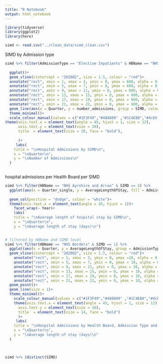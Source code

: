 ```yaml
---
title: "R Notebook"
output: html_notebook
---
```


```r
library(tidyverse)
library(ggplot2)
library(here)

simd <- read.csv("../clean_data/simd_clean.csv")

```
SIMD  by Admission type

```r


simd %>% filter(AdmissionType == "Elective Inpatients" & HBName == "NHS Ayrshire and Arran") %>% group_by(Quarter, SIMD) %>% summarise(number_admissions = sum(Stays)) %>% mutate(SIMD = as.factor(SIMD)) %>% 
  
  ggplot()+
  geom_vline(xintercept = "2020Q2", size = 1.5, colour = "red")+
  annotate("rect", xmin = 1, xmax = 3, ymin = 0, ymax = 600, alpha = 0.2, fill = "lightblue" ) +
  annotate("rect", xmin = 5, xmax = 7, ymin = 0, ymax = 600, alpha = 0.2, fill = "lightblue") +
  annotate("rect", xmin = 9, xmax = 11, ymin = 0, ymax = 600, alpha = 0.2, fill = "lightblue") +
  annotate("rect", xmin = 13, xmax = 15, ymin = 0, ymax = 600, alpha = 0.2, fill = "lightblue") +
  annotate("rect", xmin = 17, xmax = 19, ymin = 0, ymax = 600, alpha = 0.2, fill = "lightblue") +
  annotate("rect", xmin = 21, xmax = 22, ymin = 0, ymax = 600, alpha = 0.2, fill = "lightblue") +
  geom_line(aes(x = Quarter, y = number_admissions, group = SIMD, colour = SIMD), size = 1.5)+
  theme_minimal()+
  scale_colour_manual(values = c("#1F3F49","#488A99" ,"#1C4E80","#4cb5f5" ,"#A5d8DD"  ))+
theme(axis.text.x = element_text(angle = 45, hjust = 1, size = 12),
      axis.text.y = element_text(size = 20),
      title  = element_text(size = 20, face = "bold"), 
 
      )+
     labs(
    title = "\nHospital Admissions by SIMD\n",
    x = "\nQuarter\n",
    y = "\nNumber of Admissions\n"
  )
  
```


hospital admissions per Health Board per SIMD
```r

simd %>% filter(HBName == "NHS Ayrshire and Arran" & SIMD == 4) %>% 
  ggplot(aes(x = Quarter_single, y = AverageLengthOfStay, fill = AdmissionType, colour = AdmissionType)) +
  
  geom_col(position = "dodge", colour = "white")+
  theme(axis.text.x = element_text(angle = 45, hjust = 1))+
    facet_wrap(~ Year)+
    labs(
    title = "\nAverage length of hospital stay by SIMD\n",
    x = "\nQuarter\n",
    y = "\nAverage length of stay (days)\n")
    
```

```r
# filtered by HBName and SIMD level
simd %>% filter(HBName == "NHS Borders" & SIMD == 1) %>% 
  ggplot(aes(x = Quarter, y = AverageLengthOfStay, group = AdmissionType, colour = AdmissionType)) +
  geom_vline(xintercept = "2020Q2", size = 1.5, colour = "red")+
    annotate("rect", xmin = 1, xmax = 3, ymin = 0, ymax =10, alpha = 0.2, fill = "lightblue" ) +
    annotate("rect", xmin = 5, xmax = 7, ymin = 0, ymax = 10, alpha = 0.2, fill = "lightblue") +
    annotate("rect", xmin = 9, xmax = 11, ymin = 0, ymax = 10, alpha = 0.2, fill = "lightblue") +
    annotate("rect", xmin = 13, xmax = 15, ymin = 0, ymax = 10, alpha = 0.2, fill = "lightblue") +
    annotate("rect", xmin = 17, xmax = 19, ymin = 0, ymax = 10, alpha = 0.2, fill = "lightblue") +
    annotate("rect", xmin = 21, xmax = 22, ymin = 0, ymax = 10, alpha = 0.2, fill = "lightblue") +
  geom_point()+
  geom_line(size = 1)+
  theme_minimal()+
    scale_colour_manual(values = c("#1F3F49","#488A99" ,"#1C4E80","#4cb5f5" ,"#A5d8DD"  ))+
    theme(axis.text.x = element_text(angle = 45, hjust = 1, size = 12),
      axis.text.y = element_text(size = 16),
      title  = element_text(size = 14, face = "bold")
      )+
     labs(
    title = "\nHospital Admissions by Health Board, Admission Type and SIMD\n",
    x = "\nQuarter\n",
    y = "\nAverage length of stay (days)\n"
  )
  
  
```


```r
simd %>% (distinct(SIMD)
```


